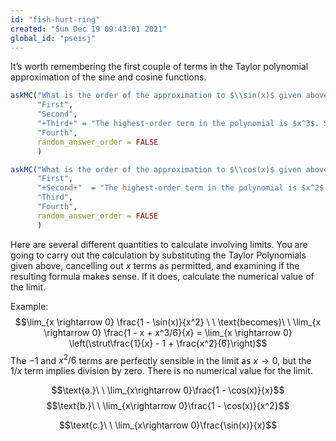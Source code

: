 ```yaml
---
id: "fish-hurt-ring"
created: "Sun Dec 19 09:43:01 2021"
global_id: "pseisj"
---
```


It's worth remembering the first couple of terms in the Taylor polynomial approximation of the sine and cosine functions.

\begin{eqnarray}
\sin(x) &\approx & x - \frac{1}{2\cdot 3} x^3\\
 
\cos(x) &\approx & 1 - \frac{1}{2} x^2$$
\end{eqnarray}

```r
askMC("What is the order of the approximation to $\\sin(x)$ given above?",
      "First",
      "Second",
      "+Third+" = "The highest-order term in the polynomial is $x^3$. So, third-order.",
      "Fourth",
      random_answer_order = FALSE
      )
```

```r
askMC("What is the order of the approximation to $\\cos(x)$ given above?",
      "First",
      "+Second+"  = "The highest-order term in the polynomial is $x^2$. So, second-order.",
      "Third",
      "Fourth",
      random_answer_order = FALSE
      )
```

Here are several different quantities to calculate involving limits. You are going to carry out the calculation by substituting the Taylor Polynomials given above, cancelling out $x$ terms as permitted, and examining if the resulting formula makes sense. If it does, calculate the numerical value of the limit.

Example: 
$$\lim_{x \rightarrow 0} \frac{1 - \sin(x)}{x^2} \ \ \text{becomes}\ \ \lim_{x \rightarrow 0} \frac{1 - x + x^3/6}{x} = \lim_{x \rightarrow 0} \left(\strut\frac{1}{x} - 1 + \frac{x^2}{6}\right)$$
The $-1$ and $x^2/6$ terms are perfectly sensible in the limit as $x \rightarrow 0$, but the $1/x$ term implies division by zero. There is no numerical value for the limit. 


$$\text{a.}\ \ \lim_{x\rightarrow 0}\frac{1 - \cos(x)}{x}$$
$$\text{b.}\ \ \lim_{x\rightarrow 0}\frac{1 - \cos(x)}{x^2}$$

$$\text{c.}\ \ \lim_{x\rightarrow 0}\frac{\sin(x)}{x}$$

